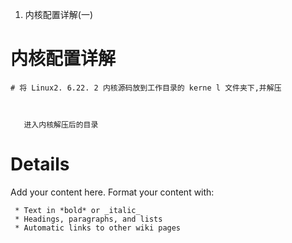 #内核配置详解(一)

= 内核配置详解 =

 # 将 Linux2. 6.22. 2 内核源码放到工作目录的 kerne l 文件夹下,并解压
   {{{# tar xzvf linux2.6.22.2.tar.gz}}}

   {{{# cd linux2.6.22.2}}}
    进入内核解压后的目录

= Details =

Add your content here.  Format your content with:
  * Text in *bold* or _italic_
  * Headings, paragraphs, and lists
  * Automatic links to other wiki pages
